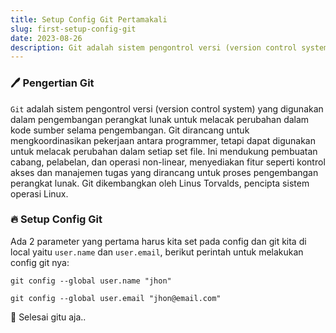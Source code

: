 ```yaml
---
title: Setup Config Git Pertamakali
slug: first-setup-config-git
date: 2023-08-26
description: Git adalah sistem pengontrol versi (version control system) yang digunakan dalam pengembangan perangkat lunak untuk melacak perubahan dalam kode sumber selama pengembangan. Git dirancang untuk mengkoordinasikan pekerjaan antara programmer, tetapi dapat digunakan untuk melacak perubahan dalam setiap set file. Ini mendukung pembuatan cabang, pelabelan, dan operasi non-linear, menyediakan fitur seperti kontrol akses dan manajemen tugas yang dirancang untuk proses pengembangan perangkat lunak. Git dikembangkan oleh Linus Torvalds, pencipta sistem operasi Linux.
---
```


### 🖊️ Pengertian Git

`Git` adalah sistem pengontrol versi (version control system) yang digunakan dalam pengembangan perangkat lunak untuk melacak perubahan dalam kode sumber selama pengembangan. Git dirancang untuk mengkoordinasikan pekerjaan antara programmer, tetapi dapat digunakan untuk melacak perubahan dalam setiap set file. Ini mendukung pembuatan cabang, pelabelan, dan operasi non-linear, menyediakan fitur seperti kontrol akses dan manajemen tugas yang dirancang untuk proses pengembangan perangkat lunak. Git dikembangkan oleh Linus Torvalds, pencipta sistem operasi Linux.

### 🔥 Setup Config Git

Ada 2 parameter yang pertama harus kita set pada config dan git kita di local yaitu `user.name` dan `user.email`, berikut perintah untuk melakukan config git nya:

```shell
git config --global user.name "jhon"
```

```shell
git config --global user.email "jhon@email.com"
```

💯 Selesai gitu aja..
